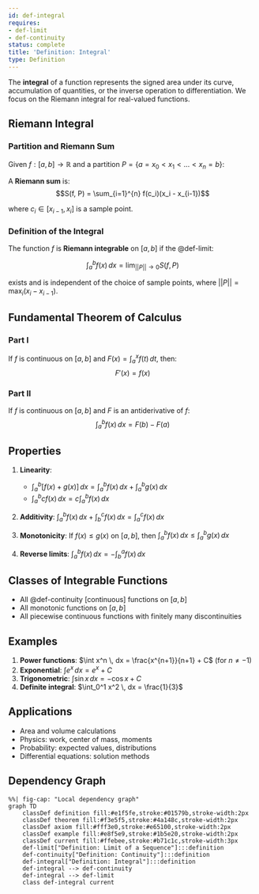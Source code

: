 ```yaml
---
id: def-integral
requires:
- def-limit
- def-continuity
status: complete
title: 'Definition: Integral'
type: Definition
---
```


The **integral** of a function represents the signed area under its curve, accumulation of quantities, or the inverse operation to differentiation. We focus on the Riemann integral for real-valued functions.

## Riemann Integral

### Partition and Riemann Sum

Given $f: [a,b] \to \mathbb{R}$ and a partition $P = \{a = x_0 < x_1 < ... < x_n = b\}$:

A **Riemann sum** is:
$$S(f, P) = \sum_{i=1}^{n} f(c_i)(x_i - x_{i-1})$$

where $c_i \in [x_{i-1}, x_i]$ is a sample point.

### Definition of the Integral

The function $f$ is **Riemann integrable** on $[a,b]$ if the @def-limit:

$$\int_a^b f(x) \, dx = \lim_{||P|| \to 0} S(f, P)$$

exists and is independent of the choice of sample points, where $||P|| = \max_i (x_i - x_{i-1})$.

## Fundamental Theorem of Calculus

### Part I
If $f$ is continuous on $[a,b]$ and $F(x) = \int_a^x f(t) \, dt$, then:
$$F'(x) = f(x)$$

### Part II
If $f$ is continuous on $[a,b]$ and $F$ is an antiderivative of $f$:
$$\int_a^b f(x) \, dx = F(b) - F(a)$$

## Properties

1. **Linearity**: 
   - $\int_a^b [f(x) + g(x)] \, dx = \int_a^b f(x) \, dx + \int_a^b g(x) \, dx$
   - $\int_a^b cf(x) \, dx = c\int_a^b f(x) \, dx$

2. **Additivity**: $\int_a^b f(x) \, dx + \int_b^c f(x) \, dx = \int_a^c f(x) \, dx$

3. **Monotonicity**: If $f(x) \leq g(x)$ on $[a,b]$, then $\int_a^b f(x) \, dx \leq \int_a^b g(x) \, dx$

4. **Reverse limits**: $\int_a^b f(x) \, dx = -\int_b^a f(x) \, dx$

## Classes of Integrable Functions

- All @def-continuity[continuous] functions on $[a,b]$
- All monotonic functions on $[a,b]$
- All piecewise continuous functions with finitely many discontinuities

## Examples

1. **Power functions**: $\int x^n \, dx = \frac{x^{n+1}}{n+1} + C$ (for $n \neq -1$)
2. **Exponential**: $\int e^x \, dx = e^x + C$
3. **Trigonometric**: $\int \sin x \, dx = -\cos x + C$
4. **Definite integral**: $\int_0^1 x^2 \, dx = \frac{1}{3}$

## Applications

- Area and volume calculations
- Physics: work, center of mass, moments
- Probability: expected values, distributions
- Differential equations: solution methods

## Dependency Graph

```mermaid
%%| fig-cap: "Local dependency graph"
graph TD
    classDef definition fill:#e1f5fe,stroke:#01579b,stroke-width:2px
    classDef theorem fill:#f3e5f5,stroke:#4a148c,stroke-width:2px
    classDef axiom fill:#fff3e0,stroke:#e65100,stroke-width:2px
    classDef example fill:#e8f5e9,stroke:#1b5e20,stroke-width:2px
    classDef current fill:#ffebee,stroke:#b71c1c,stroke-width:3px
    def-limit["Definition: Limit of a Sequence"]:::definition
    def-continuity["Definition: Continuity"]:::definition
    def-integral["Definition: Integral"]:::definition
    def-integral --> def-continuity
    def-integral --> def-limit
    class def-integral current
```